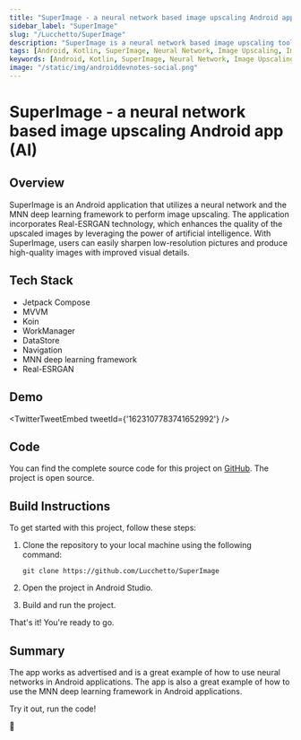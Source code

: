 ```yaml
---
title: "SuperImage - a neural network based image upscaling Android app (AI)"
sidebar_label: "SuperImage"
slug: "/Lucchetto/SuperImage"
description: "SuperImage is a neural network based image upscaling tool. It uses a pre-trained neural network to upscale images. "
tags: [Android, Kotlin, SuperImage, Neural Network, Image Upscaling, Image Processing, Image, AI]
keywords: [Android, Kotlin, SuperImage, Neural Network, Image Upscaling, Image Processing, Image, AI, Android Dev Notes]
image: "/static/img/androiddevnotes-social.png"
---
```



# SuperImage - a neural network based image upscaling Android app (AI)

## Overview

SuperImage is an Android application that utilizes a neural network and the MNN deep learning framework to perform image upscaling. The application incorporates Real-ESRGAN technology, which enhances the quality of the upscaled images by leveraging the power of artificial intelligence. With SuperImage, users can easily sharpen low-resolution pictures and produce high-quality images with improved visual details.

## Tech Stack

- Jetpack Compose
- MVVM
- Koin
- WorkManager
- DataStore
- Navigation
- MNN deep learning framework
- Real-ESRGAN

## Demo

<TwitterTweetEmbed
  tweetId={'1623107783741652992'}
/>

## Code

You can find the complete source code for this project on [GitHub](https://github.com/Lucchetto/SuperImage). The project is open source.

## Build Instructions

To get started with this project, follow these steps:

1. Clone the repository to your local machine using the following command:

    ```
    git clone https://github.com/Lucchetto/SuperImage
    ```

2. Open the project in Android Studio.

3. Build and run the project.

That's it! You're ready to go.

## Summary

The app works as advertised and is a great example of how to use neural networks in Android applications. The app is also a great example of how to use the MNN deep learning framework in Android applications.

Try it out, run the code!

🐣
